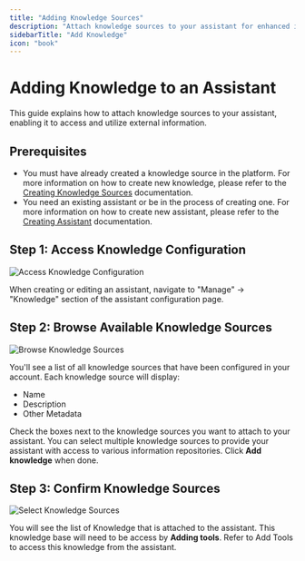 ```yaml
---
title: "Adding Knowledge Sources"
description: "Attach knowledge sources to your assistant for enhanced information access"
sidebarTitle: "Add Knowledge"
icon: "book"
---
```


# Adding Knowledge to an Assistant 

This guide explains how to attach knowledge sources to your assistant, enabling it to access and utilize external information.

## Prerequisites

- You must have already created a knowledge source in the platform. For more information on how to create new knowledge, please refer to the [Creating Knowledge Sources](/knowledge/create-knowledge) documentation.
- You need an existing assistant or be in the process of creating one. For more information on how to create new assistant, please refer to the [Creating Assistant](/assistants/create-assistant) documentation.

## Step 1: Access Knowledge Configuration

![Access Knowledge Configuration](/images/create_assistant/add_knowledge_to_assistant_1.png)

When creating or editing an assistant, navigate to "Manage" -> "Knowledge" section of the assistant configuration page.

## Step 2: Browse Available Knowledge Sources

![Browse Knowledge Sources](/images/create_assistant/add_knowledge_to_assistant_2.png)

You'll see a list of all knowledge sources that have been configured in your account. Each knowledge source will display:
- Name
- Description
- Other Metadata

Check the boxes next to the knowledge sources you want to attach to your assistant. You can select multiple knowledge sources to provide your assistant with access to various information repositories. Click **Add knowledge** when done.

## Step 3: Confirm Knowledge Sources

![Select Knowledge Sources](/images/create_assistant/add_knowledge_to_assistant_3.png)

You will see the list of Knowledge that is attached to the assistant. This knowledge base will need to be access by **Adding tools**. Refer to Add Tools to access this knowledge from the assistant.

